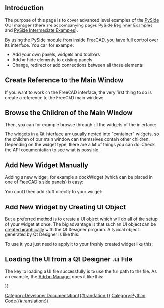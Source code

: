 <languages/>

{{TOCright}}

==Introduction==

The purpose of this page is to cover advanced  level examples of the [[PySide|PySide]] GUI manager (there are accompanying pages [[PySide_Beginner_Examples|PySide Beginner Examples]] and [[PySide_Intermediate_Examples|PySide Intermediate Examples]]).

By using the PySide module from inside FreeCAD, you have full control over its interface. You can for example:
* Add your own panels, widgets and toolbars
* Add or hide elements to existing panels
* Change, redirect or add connections between all those elements

==Create Reference to the Main Window==

If you want to work on the FreeCAD interface, the very first thing to do is create a reference to the FreeCAD main window:

{{Code|code=
import sys
from PySide import QtGui ,QtCore 
app = QtGui.qApp
mw = FreeCADGui.getMainWindow()
}}

==Browse the Children of the Main Window==

Then, you can for example browse through all the widgets of the interface:

{{Code|code=
for child in mw.children():
   print('widget name = ', child.objectName(), ', widget type = ', child)
}}

The widgets in a Qt interface are usually nested into "container" widgets, so the children of our main window can themselves contain other children. Depending on the widget type, there are a lot of things you can do. Check the API documentation to see what is possible.

==Add New Widget Manually==

Adding a new widget, for example a dockWidget (which can be placed in one of FreeCAD's side panels) is easy:

{{Code|code=
myWidget = QtGui.QDockWidget()
mw.addDockWidget(QtCore.Qt.RightDockWidgetArea,myWidget)
}}

You could then add stuff directly to your widget:

{{Code|code=
myWidget.setObjectName("my Nice New Widget")
myWidget.resize(QtCore.QSize(300,100)) # sets size of the widget
label = QtGui.QLabel("Hello World", myWidget) # creates a label
label.setGeometry(QtCore.QRect(2,50,200,24))  # sets its size
label.setObjectName("myLabel") # sets its name, so it can be found by name
}}

==Add New Widget by Creating UI Object==

But a preferred method is to create a UI object which will do all of the setup of your widget at once. The big advantage is that such an UI object can be [[Dialog_creation|created graphically]] with the Qt Designer program. A typical object generated by Qt Designer is like this:

{{Code|code=
class myWidget_Ui(object):
  def setupUi(self, myWidget):
    myWidget.setObjectName("my Nice New Widget")
    myWidget.resize(QtCore.QSize(300,100).expandedTo(myWidget.minimumSizeHint())) # sets size of the widget

    self.label = QtGui.QLabel(myWidget) # creates a label
    self.label.setGeometry(QtCore.QRect(50,50,200,24)) # sets its size
    self.label.setObjectName("label") # sets its name, so it can be found by name

  def retranslateUi(self, draftToolbar): # built-in QT function that manages translations of widgets
    myWidget.setWindowTitle(QtGui.QApplication.translate("myWidget", "My Widget", None, QtGui.QApplication.UnicodeUTF8))
    self.label.setText(QtGui.QApplication.translate("myWidget", "Welcome to my new widget!", None, QtGui.QApplication.UnicodeUTF8))
}}

To use it, you just need to apply it to your freshly created widget like this:

{{Code|code=
app = QtGui.qApp
FCmw = app.activeWindow()
myNewFreeCADWidget = QtGui.QDockWidget() # create a new dckwidget
myNewFreeCADWidget.ui = myWidget_Ui() # load the Ui script
myNewFreeCADWidget.ui.setupUi(myNewFreeCADWidget) # setup the ui
FCmw.addDockWidget(QtCore.Qt.RightDockWidgetArea,myNewFreeCADWidget) # add the widget to the main window
}}

==Loading the UI from a Qt Designer .ui File==

The key to loading a UI file successfully is to use the full path to the file. As an example, the [[Std_AddonMgr|Addon Manager]] does it like this:

{{Code|code=
self.dialog = FreeCADGui.PySideUic.loadUi(os.path.join(os.path.dirname(__file__), "AddonManager.ui"))
}}


{{Powerdocnavi{{#translation:}}}}
[[Category:Developer Documentation{{#translation:}}]]
[[Category:Python Code{{#translation:}}]]
{{clear}}
